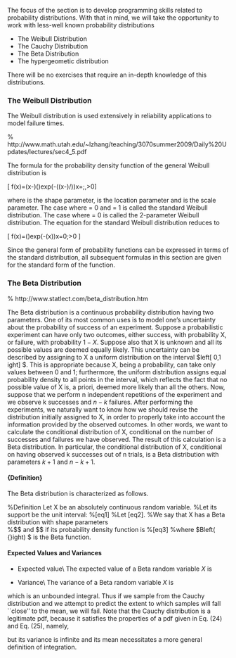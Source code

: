 
The focus of the section is to develop programming skills related to probability distributions. With that in mind, we will take the opportunity
to work with less-well known probability distributions


* The Weibull Distribution
* The Cauchy Distribution
* The Beta Distribution
* The hypergeometic distribution


There will be no exercises that require an in-depth knowledge of this distributions.

<p>

### The Weibull Distribution
The Weibull distribution is used extensively in reliability applications to model failure times.

% http://www.math.utah.edu/~lzhang/teaching/3070summer2009/Daily%20Updates/lectures/sec4_5.pdf


The formula for the probability density function of the general Weibull distribution is

\[ f(x)=\gamma\alpha(x-\mu\alpha)(\gamma-1)exp(-((x-\mu)/\alpha)\gamma)x=\mu;\gamma,\alpha>0\]

where \gamma is the shape parameter, \mu is the location parameter and \alpha is the scale parameter. The case where \mu = 0 and \alpha = 1 is called the standard Weibull distribution. The case where \mu = 0 is called the 2-parameter Weibull distribution. The equation for the standard Weibull distribution reduces to

\[ f(x)=\gammax(\gamma-1)exp(-(x\gamma))x=0;\gamma>0 \]

Since the general form of probability functions can be expressed in terms of the standard distribution, all subsequent formulas in this section are given for the standard form of the function.



### The Beta Distribution

% http://www.statlect.com/beta_distribution.htm

The Beta distribution is a continuous probability distribution having two parameters. One of its most common uses is to model one's uncertainty about the probability of success of an experiment.
Suppose a probabilistic experiment can have only two outcomes, either success, with probability  X, or failure, with probability  $1-X$. Suppose also that  X is unknown and all its possible values are deemed equally likely. This uncertainty can be described by assigning to  X a uniform distribution on the interval  $left[ 0,1
ight] $. This is appropriate because  X, being a probability, can take only values between  0 and  1; furthermore, the uniform distribution assigns equal probability density to all points in the interval, which reflects the fact that no possible value of  X is, a priori, deemed more likely than all the others. Now, suppose that we perform  n independent repetitions of the experiment and we observe  k successes and  $n-k$ failures. After performing the experiments, we naturally want to know how we should revise the distribution initially assigned to  X, in order to properly take into account the information provided by the observed outcomes. In other words, we want to calculate the conditional distribution of  X, conditional on the number of successes and failures we have observed. The result of this calculation is a Beta distribution. In particular, the conditional distribution of  X, conditional on having observed  k successes out of  n trials, is a Beta distribution with parameters  $k+1$ and  $n-k+1$.

#### {Definition}
The Beta distribution is characterized as follows.

%Definition Let  X be an absolutely continuous random variable. 
%Let its support be the unit interval:
%[eq1]
%Let  [eq2]. 
%We say that  X has a Beta distribution with shape parameters  
%$\alpha $ and  $\beta $ if its probability density function is
%[eq3]
%where  $Bleft( {}ight) $ is the Beta function.

#### Expected Values and Variances

* Expected value\\
The expected value of a Beta random variable $X$ is

* Variance\\
The variance of a Beta random variable $X$ is

 

which is an unbounded integral. Thus if we sample from the Cauchy distribution and we attempt to predict the extent to which samples will fall ``close'' to the mean, we will fail. Note that the Cauchy distribution is a legitimate pdf, because it satisfies the properties of a pdf given in Eq. (24) and Eq. (25), namely,





but its variance is infinite and its mean necessitates a more general definition of integration.


